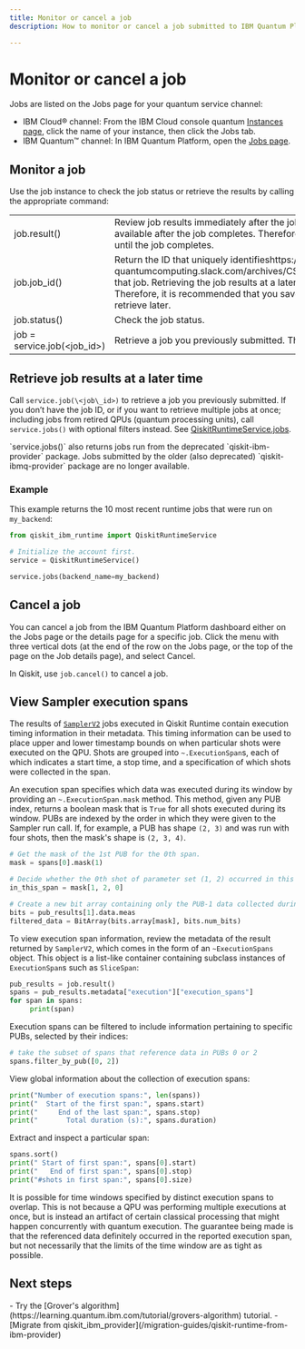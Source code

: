 ```yaml
---
title: Monitor or cancel a job
description: How to monitor or cancel a job submitted to IBM Quantum Platform or IBM Quantum on IBM Cloud

---
```


# Monitor or cancel a job

Jobs are listed on the Jobs page for your quantum service channel:

*   IBM Cloud&reg; channel: From the IBM Cloud console quantum [Instances page](https://cloud.ibm.com/quantum/instances), click the name of your instance, then click the Jobs tab.
*   IBM Quantum&trade; channel: In IBM Quantum Platform, open the [Jobs page](https://quantum.ibm.com/jobs).

## Monitor a job

Use the job instance to check the job status or retrieve the results by calling the appropriate command:

|                               |                                                                                                                                                                                                              |
| ----------------------------- | ------------------------------------------------------------------------------------------------------------------------------------------------------------------------------------------------------------ |
| job.result()                  | Review job results immediately after the job completes. Job results are available after the job completes. Therefore, job.result() is a blocking call until the job completes.                               |
| job.job\_id()                 | Return the ID that uniquely identifieshttps://ibm-quantumcomputing.slack.com/archives/CSV6D7KKL/p1725881005460219 that job. Retrieving the job results at a later time requires the job ID. Therefore, it is recommended that you save the IDs of jobs you might want to retrieve later. |
| job.status()                  | Check the job status.                                                                                                                                                                                        |
| job = service.job(\<job\_id>) | Retrieve a job you previously submitted. This call requires the job ID.                                                                                                                                      |

<span id="retrieve-later"></span>
## Retrieve job results at a later time

Call `service.job(\<job\_id>)` to retrieve a job you previously submitted. If you don’t have the job ID, or if you want to retrieve multiple jobs at once; including jobs from retired QPUs (quantum processing units), call `service.jobs()` with optional filters instead. See [QiskitRuntimeService.jobs](../api/qiskit-ibm-runtime/qiskit_ibm_runtime.QiskitRuntimeService#jobs).

<Admonition type="note" title="Deprecated provider packages">
  `service.jobs()` also returns jobs run from the deprecated `qiskit-ibm-provider` package. Jobs submitted by the older (also deprecated) `qiskit-ibmq-provider` package are no longer available.
</Admonition>

### Example

This example returns the 10 most recent runtime jobs that were run on `my_backend`:

```python
from qiskit_ibm_runtime import QiskitRuntimeService

# Initialize the account first.
service = QiskitRuntimeService()

service.jobs(backend_name=my_backend)
```

## Cancel a job

You can cancel a job from the IBM Quantum Platform dashboard either on the Jobs page or the details page for a specific job. Click the menu with three vertical dots (at the end of the row on the Jobs page, or the top of the page on the Job details page), and select Cancel.

In Qiskit, use `job.cancel()` to cancel a job.

<span id="execution-spans"></span>
## View Sampler execution spans

The results of [`SamplerV2`](/api/qiskit-ibm-runtime/qiskit_ibm_runtime.SamplerV2) jobs executed in Qiskit Runtime contain execution timing information in their metadata.
This timing information can be used to place upper and lower timestamp bounds on when particular shots were executed on the QPU.
Shots are grouped into `~.ExecutionSpan`s, each of which indicates a start time, a stop time, and a specification of which shots were collected in the span.

An execution span specifies which data was executed during its window by providing an `~.ExecutionSpan.mask` method. This method, given any PUB index, returns a boolean mask that is ``True`` for all shots executed during its window. PUBs are indexed by the order in which they were given to the Sampler run call. If, for example, a PUB has shape `(2, 3)` and was run with four shots, then the mask's shape is `(2, 3, 4)`.

```python
# Get the mask of the 1st PUB for the 0th span.
mask = spans[0].mask(1)

# Decide whether the 0th shot of parameter set (1, 2) occurred in this span.
in_this_span = mask[1, 2, 0]

# Create a new bit array containing only the PUB-1 data collected during this span.
bits = pub_results[1].data.meas
filtered_data = BitArray(bits.array[mask], bits.num_bits)
```

To view execution span information, review the metadata of the result returned by `SamplerV2`, which comes in the form of an `~ExecutionSpans` object. This object is a list-like container containing subclass instances of `ExecutionSpan`s such as `SliceSpan`:

```python
pub_results = job.result()
spans = pub_results.metadata["execution"]["execution_spans"]
for span in spans:
     print(span)
```

Execution spans can be filtered to include information pertaining to specific PUBs, selected by their indices:

```python
# take the subset of spans that reference data in PUBs 0 or 2
spans.filter_by_pub([0, 2])
```

View global information about the collection of execution spans:

```python
print("Number of execution spans:", len(spans))
print("  Start of the first span:", spans.start)
print("     End of the last span:", spans.stop)
print("       Total duration (s):", spans.duration)
```

Extract and inspect a particular span:

```python
spans.sort()
print(" Start of first span:", spans[0].start)
print("   End of first span:", spans[0].stop)
print("#shots in first span:", spans[0].size)
```

<Admonition>
It is possible for time windows specified by distinct execution spans to overlap. This is not because a QPU was performing multiple executions at once, but is instead an artifact of certain classical processing that might happen concurrently with quantum execution. The guarantee being made is that the referenced data definitely occurred in the reported execution span, but not necessarily that the limits of the time window are as tight as possible.
</Admonition>

## Next steps

<Admonition type="tip" title="Recommendations">
    - Try the [Grover's algorithm](https://learning.quantum.ibm.com/tutorial/grovers-algorithm) tutorial.
    - [Migrate from qiskit_ibm_provider](/migration-guides/qiskit-runtime-from-ibm-provider)
</Admonition>
